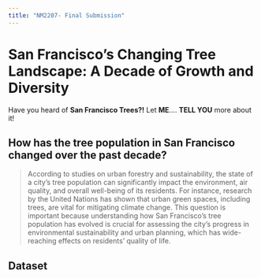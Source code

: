 ```yaml
---
title: "NM2207- Final Submission"
---
```


# San Francisco's Changing Tree Landscape: A Decade of Growth and Diversity

Have you heard of **San Francisco Trees?!** Let **ME**.... **TELL YOU** more about it!

## How has the tree population in San Francisco changed over the past decade?

> According to studies on urban forestry and sustainability, the state of a city's tree population can significantly impact the environment, air quality, and overall well-being of its residents. For instance, research by the United Nations has shown that urban green spaces, including trees, are vital for mitigating climate change. This question is important because understanding how San Francisco's tree population has evolved is crucial for assessing the city's progress in environmental sustainability and urban planning, which has wide-reaching effects on residents' quality of life.

## Dataset

